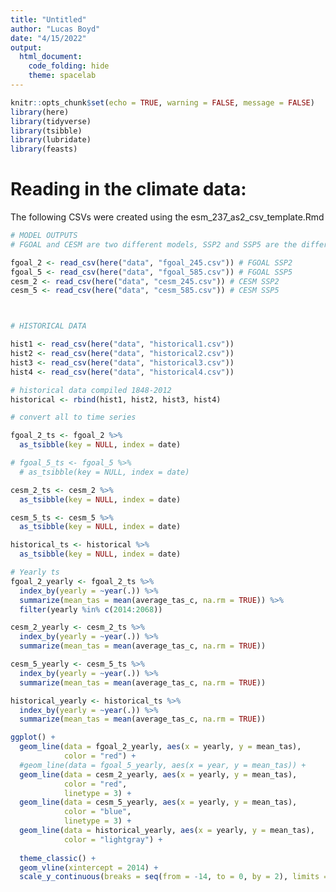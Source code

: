 ```yaml
---
title: "Untitled"
author: "Lucas Boyd"
date: "4/15/2022"
output: 
  html_document:
    code_folding: hide
    theme: spacelab
---
```


```r
knitr::opts_chunk$set(echo = TRUE, warning = FALSE, message = FALSE)
library(here)
library(tidyverse)
library(tsibble)
library(lubridate)
library(feasts)
```

# Reading in the climate data:

The following CSVs were created using the esm_237_as2_csv_template.Rmd

```r
# MODEL OUTPUTS
# FGOAL and CESM are two different models, SSP2 and SSP5 are the different scenarios

fgoal_2 <- read_csv(here("data", "fgoal_245.csv")) # FGOAL SSP2
fgoal_5 <- read_csv(here("data", "fgoal_585.csv")) # FGOAL SSP5
cesm_2 <- read_csv(here("data", "cesm_245.csv")) # CESM SSP2
cesm_5 <- read_csv(here("data", "cesm_585.csv")) # CESM SSP5



# HISTORICAL DATA

hist1 <- read_csv(here("data", "historical1.csv"))
hist2 <- read_csv(here("data", "historical2.csv"))
hist3 <- read_csv(here("data", "historical3.csv"))
hist4 <- read_csv(here("data", "historical4.csv"))

# historical data compiled 1848-2012
historical <- rbind(hist1, hist2, hist3, hist4)
```

```r
# convert all to time series

fgoal_2_ts <- fgoal_2 %>% 
  as_tsibble(key = NULL, index = date) 

# fgoal_5_ts <- fgoal_5 %>% 
  # as_tsibble(key = NULL, index = date)

cesm_2_ts <- cesm_2 %>% 
  as_tsibble(key = NULL, index = date) 

cesm_5_ts <- cesm_5 %>% 
  as_tsibble(key = NULL, index = date) 

historical_ts <- historical %>% 
  as_tsibble(key = NULL, index = date) 

```


```r
# Yearly ts
fgoal_2_yearly <- fgoal_2_ts %>% 
  index_by(yearly = ~year(.)) %>% 
  summarize(mean_tas = mean(average_tas_c, na.rm = TRUE)) %>% 
  filter(yearly %in% c(2014:2068))

cesm_2_yearly <- cesm_2_ts %>% 
  index_by(yearly = ~year(.)) %>% 
  summarize(mean_tas = mean(average_tas_c, na.rm = TRUE))

cesm_5_yearly <- cesm_5_ts %>% 
  index_by(yearly = ~year(.)) %>% 
  summarize(mean_tas = mean(average_tas_c, na.rm = TRUE))

historical_yearly <- historical_ts %>% 
  index_by(yearly = ~year(.)) %>% 
  summarize(mean_tas = mean(average_tas_c, na.rm = TRUE))

```


```r
ggplot() +
  geom_line(data = fgoal_2_yearly, aes(x = yearly, y = mean_tas),
            color = "red") +
  #geom_line(data = fgoal_5_yearly, aes(x = year, y = mean_tas)) +
  geom_line(data = cesm_2_yearly, aes(x = yearly, y = mean_tas),
            color = "red",
            linetype = 3) +
  geom_line(data = cesm_5_yearly, aes(x = yearly, y = mean_tas),
            color = "blue",
            linetype = 3) +
  geom_line(data = historical_yearly, aes(x = yearly, y = mean_tas),
            color = "lightgray") +
  
  theme_classic() +
  geom_vline(xintercept = 2014) +
  scale_y_continuous(breaks = seq(from = -14, to = 0, by = 2), limits = c(-14,0))
  

```


